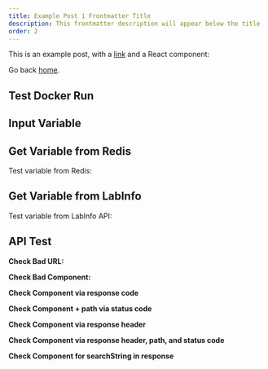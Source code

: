 ```yaml
---
title: Example Post 1 Frontmatter Title
description: This frontmatter description will appear below the title
order: 2
---
```


This is an example post, with a [link](https://nextjs.org) and a React component:

Go back [home](/).

## Test Docker Run
<DockerContainer>
    <Docker 
        name="NGINX Plus Container 1"
        desc="NGINX Plus R32 is the latest release of NGINX Plus, the high-performance load balancer, web server, and API gateway. NGINX Plus R32 includes new features and enhancements that make it easier to use and more powerful than ever."
        image="private-registry.nginx.com/nginx-plus/agent:debian"
        env={[
            {name: "NGINX_AGENT_SERVER_GRPCPORT", value: "443"},
            {name: "NGINX_AGENT_SERVER_HOST", value: "agent.connect.nginx.com"},
            {name: "NGINX_AGENT_TLS_ENABLE", value: "true"},
            {name: "NGINX_AGENT_TLS_SKIP_VERIFY", value: "false"},
            {name: "NGINX_AGENT_SERVER_TOKEN", isVariable: true, isSecret: true},
        ]}
        port={{host: 55055, container: 80}}
    />
    <Docker 
        name="NGINX Plus Container 2"
        desc="NGINX Plus R32 is the latest release of NGINX Plus, the high-performance load balancer, web server, and API gateway. NGINX Plus R32 includes new features and enhancements that make it easier to use and more powerful than ever."
        image="private-registry.nginx.com/nginx-plus/agent:debian"
    />
    <Docker 
        name="NGINX Plus Container 3"
        desc="NGINX Plus R32 is the latest release of NGINX Plus, the high-performance load balancer, web server, and API gateway. NGINX Plus R32 includes new features and enhancements that make it easier to use and more powerful than ever."
        image="private-registry.nginx.com/nginx-plus/agent:debian"
    />
    <Docker 
        name="NGINX Plus Container 4"
        desc="NGINX Plus R32 is the latest release of NGINX Plus, the high-performance load balancer, web server, and API gateway. NGINX Plus R32 includes new features and enhancements that make it easier to use and more powerful than ever."
        image="private-registry.nginx.com/nginx-plus/agent:debian"
    />
    <Docker 
        name="NGINX Plus Container 5"
        desc="NGINX Plus R32 is the latest release of NGINX Plus, the high-performance load balancer, web server, and API gateway. NGINX Plus R32 includes new features and enhancements that make it easier to use and more powerful than ever."
        image="private-registry.nginx.com/nginx-plus/agent:debian"
    />
</DockerContainer>

## Input Variable
<InputVariable 
    variableKey="test"
    value=""
/>

## Get Variable from Redis
Test variable from Redis: <GetVariable name="test" />

## Get Variable from LabInfo
Test variable from LabInfo API: <GetVariable name="LabID" />

## API Test

**Check Bad URL:**
<APICheck 
    url='http://host.docker.internal:55014'
/>

**Check Bad Component:**
<APICheck 
    componentName='NGINX Plus Container 100'
/>

**Check Component via response code**
<APICheck
    componentName='NGINX Plus Container 2'
/>

**Check Component + path via status code**
<APICheck
    componentName='NGINX Plus Container 2'
    path="/this-is-a-test"
    targetStatusCode="404"
/>

**Check Component via response header**
<APIHeaderCheck
    componentName='NGINX Plus Container 2'
    headerName="Server"
    headerValue="nginx/1.25.5"
/>

**Check Component via response header, path, and status code**
<APIHeaderCheck
    componentName='NGINX Plus Container 2'
    path="/this-is-a-test"
    headerName="Server"
    headerValue="nginx/1.25.5"
    targetStatusCode="404"
/>

**Check Component for searchString in response**
<APIResponseCheck
    componentName='NGINX Plus Container 2'
    searchString="nginx"
/>